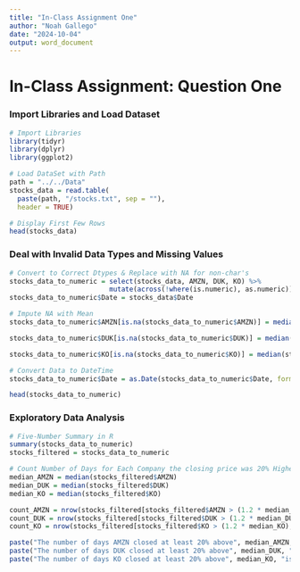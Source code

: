 ```yaml
---
title: "In-Class Assignment One"
author: "Noah Gallego"
date: "2024-10-04"
output: word_document
---
```


# In-Class Assignment: Question One

### Import Libraries and Load Dataset
```r
# Import Libraries
library(tidyr)
library(dplyr)
library(ggplot2)

# Load DataSet with Path
path = "../../Data"
stocks_data = read.table(
  paste(path, "/stocks.txt", sep = ""),
  header = TRUE)

# Display First Few Rows
head(stocks_data)
```

### Deal with Invalid Data Types and Missing Values
```r
# Convert to Correct Dtypes & Replace with NA for non-char's
stocks_data_to_numeric = select(stocks_data, AMZN, DUK, KO) %>%
                         mutate(across(!where(is.numeric), as.numeric))
stocks_data_to_numeric$Date = stocks_data$Date

# Impute NA with Mean
stocks_data_to_numeric$AMZN[is.na(stocks_data_to_numeric$AMZN)] = median(stocks_data_to_numeric$AMZN, na.rm = TRUE)   

stocks_data_to_numeric$DUK[is.na(stocks_data_to_numeric$DUK)] = median(stocks_data_to_numeric$DUK, na.rm = TRUE)   

stocks_data_to_numeric$KO[is.na(stocks_data_to_numeric$KO)] = median(stocks_data_to_numeric$KO, na.rm = TRUE)   

# Convert Data to DateTime
stocks_data_to_numeric$Date = as.Date(stocks_data_to_numeric$Date, format = "%m/%d/%Y")

head(stocks_data_to_numeric)
```

### Exploratory Data Analysis
```r
# Five-Number Summary in R
summary(stocks_data_to_numeric)
stocks_filtered = stocks_data_to_numeric

# Count Number of Days for Each Company the closing price was 20% Higher than the Median Price
median_AMZN = median(stocks_filtered$AMZN)
median_DUK = median(stocks_filtered$DUK)
median_KO = median(stocks_filtered$KO)

count_AMZN = nrow(stocks_filtered[stocks_filtered$AMZN > (1.2 * median_AMZN), ])
count_DUK = nrow(stocks_filtered[stocks_filtered$DUK > (1.2 * median_DUK), ])
count_KO = nrow(stocks_filtered[stocks_filtered$KO > (1.2 * median_KO), ])

paste("The number of days AMZN closed at least 20% above", median_AMZN, "is ", count_AMZN)
paste("The number of days DUK closed at least 20% above", median_DUK, "is ", count_DUK)
paste("The number of days KO closed at least 20% above", median_KO, "is ", count_KO)
```